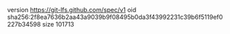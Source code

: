 version https://git-lfs.github.com/spec/v1
oid sha256:2f8ea7636b2aa43a9039b9f08495b0da3f43992231c39b6f5119ef0227b34598
size 101713
